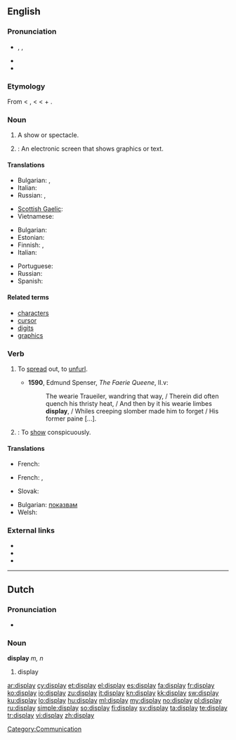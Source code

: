 {{wikipedia|dab=display}}
==English==

===Pronunciation===
* {{enPR|dĭsplā'}}, {{IPA|/dɪsˈpleɪ/}}, {{SAMPA|/dIs"pleI/}}
* {{audio|En-us-display.ogg|Audio (US)}}
* {{rhymes|eɪ}}

===Etymology===
From {{etyl|enm}} < {{etyl|fro}} {{term|lang=fro|despleier}}, {{term|lang=fro|desploier}} < {{etyl|ML.}} {{term|lang=la|displicare||to unfold, display}} < {{etyl|la}} {{term|lang=la|dis-||apart}} + {{term|lang=la|plicare||to fold}}.

===Noun===
{{en-noun}}

# A show or spectacle.
# {{computing}}: An electronic screen that shows graphics or text.

====Translations====
{{trans-top|spectacle}}
* Bulgarian: {{t|bg|излагане|n}},  {{t|bg|показ|m}}
* Italian: {{t|it|rappresentazione|f}}
* Russian: {{t+|ru|показ|m}}, {{t+|ru|шоу|n}}
{{trans-mid}}
* [[Scottish Gaelic]]: {{t-|gd|taisbeanadh|m|xs=Scottish Gaelic}}
* Vietnamese: {{t+|vi|biểu hiện|xs=Vietnamese}}
{{trans-bottom}}

{{trans-top|electronic screen}}
* Bulgarian: {{t-|bg|монитор|m}}
* Estonian: {{t+|et|kuvar}}
* Finnish: {{t+|fi|näyttö}}, {{t+|fi|monitori}}
* Italian: {{t|it|schermo|m}}
{{trans-mid}}
* Portuguese: {{t+|pt|monitor|m}}
* Russian: {{t+|ru|монитор|m}}
* Spanish: {{t+|es|monitor|m}}
{{trans-bottom}}

====Related terms====
* [[character]]s
* [[cursor]]
* [[digit]]s
* [[graphics]]

===Verb===
{{en-verb}}

# {{obsolete}} To [[spread]] out, to [[unfurl]].
#* '''1590''', Edmund Spenser, ''The Faerie Queene'', II.v:
#*: The wearie Traueiler, wandring that way, / Therein did often quench his thristy heat, / And then by it his wearie limbes '''display''', / Whiles creeping slomber made him to forget / His former paine [...].
# {{transitive}}: To [[show]] conspicuously.

====Translations====
{{trans-top|To spread out}}
* French: {{t+|fr|étaler}}
{{trans-mid}}
{{trans-bottom}}
{{trans-top|To show conspicuously}}
* French: {{t+|fr|afficher}}, {{t+|fr|étaler}}
{{trans-mid}}
* Slovak: {{t|sk|zobraziť}}
{{trans-bottom}}
{{checktrans-top}}
* Bulgarian: [[показвам]]
* Welsh: {{t+|cy|arddangos|xs=Welsh}}
{{trans-bottom}}

===External links===
* {{R:Webster 1913}}
* {{R:Century 1911}}
* {{R:OneLook}}

----

==Dutch==

===Pronunciation===
* {{IPA|/ˈdɪspleɪ/|lang=nl}}

===Noun===
'''display''' ''m, n''

# display

[[Category:Communication]]

[[ar:display]]
[[cy:display]]
[[et:display]]
[[el:display]]
[[es:display]]
[[fa:display]]
[[fr:display]]
[[ko:display]]
[[io:display]]
[[zu:display]]
[[it:display]]
[[kn:display]]
[[kk:display]]
[[sw:display]]
[[ku:display]]
[[lo:display]]
[[hu:display]]
[[ml:display]]
[[my:display]]
[[no:display]]
[[pl:display]]
[[ru:display]]
[[simple:display]]
[[so:display]]
[[fi:display]]
[[sv:display]]
[[ta:display]]
[[te:display]]
[[tr:display]]
[[vi:display]]
[[zh:display]]